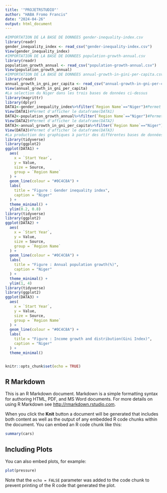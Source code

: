 ---
title: '"PROJETRSTUDIO"'
author: "HABA Fromo Francis"
date: "2024-04-26"
output: html_document
---
```{r}
#IMPORTATION DE LA BASE DE DONNEES gender-inequality-index.csv
library(readr)
gender_inequality_index <- read_csv("gender-inequality-index.csv")
View(gender_inequality_index)
#IMPORTATION DE LA BASE DE DONNEES population-growth-annual.csv
library(readr)
population_growth_annual <- read_csv("population-growth-annual.csv")
View(population_growth_annual)
#IMPORTATION DE LA BASE DE DONNEES annual-growth-in-gini-per-capita.csv
library(readr)
annual_growth_in_gni_per_capita <- read_csv("annual-growth-in-gni-per-capita.csv")
View(annual_growth_in_gni_per_capita)
#La selection du Niger dans les trois bases de données ci-dessus
library(magrittr)
library(dplyr)
DATA1<-gender_inequality_index%>%filter(`Region Name`=="Niger")#Permet de selection le Niger parmi les autres pays de la base de donnée
View(DATA1)#Permet d'afficher le dataframe(DATA1)
DATA2<-population_growth_annual%>%filter(`Region Name`=="Niger")#Permet de selection le Niger parmi les autres pays de la base de donnée
View(DATA2)#Permet d'afficher le dataframe(DATA2)
DATA3<-annual_growth_in_gni_per_capita%>%filter(`Region Name`=="Niger")#Permet de selection le Niger parmi les autres pays de la base de donnée
View(DATA3)#Permet d'afficher le dataframe(DATA3)
#La production des graphiques à partir des différentes bases de données ci-dessus
library(tidyverse)
library(ggplot2)
ggplot(DATA1) +
  aes(
    x = `Start Year`,
    y = Value,
    size = Source,
    group = `Region Name`
  ) +
  geom_line(colour = "#0C4C8A") +
  labs(
    title = "Figure : Gender inequality index",
    caption = "Niger"
  ) +
  theme_minimal() +
  ylim(0.2, 0.8)
library(tidyverse)
library(ggplot2)
ggplot(DATA2) +
  aes(
    x = `Start Year`,
    y = Value,
    size = Source,
    group = `Region Name`
  ) +
  geom_line(colour = "#0C4C8A") +
  labs(
    title = "Figure : Annual population growth(%)",
    caption = "Niger"
  ) +
  theme_minimal() +
  ylim(1, 4)
library(tidyverse)
library(ggplot2)
ggplot(DATA3) +
  aes(
    x = `Start Year`,
    y = Value,
    size = Source,
    group = `Region Name`
  ) +
  geom_line(colour = "#0C4C8A") +
  labs(
    title = "Figure : Income growth and distribution(Gini Index)",
    caption = "Niger"
  ) +
  theme_minimal()



```

```{r setup, include=FALSE}
knitr::opts_chunk$set(echo = TRUE)
```

## R Markdown

This is an R Markdown document. Markdown is a simple formatting syntax for authoring HTML, PDF, and MS Word documents. For more details on using R Markdown see <http://rmarkdown.rstudio.com>.

When you click the **Knit** button a document will be generated that includes both content as well as the output of any embedded R code chunks within the document. You can embed an R code chunk like this:

```{r cars}
summary(cars)
```

## Including Plots

You can also embed plots, for example:

```{r pressure, echo=FALSE}
plot(pressure)
```

Note that the `echo = FALSE` parameter was added to the code chunk to prevent printing of the R code that generated the plot.
